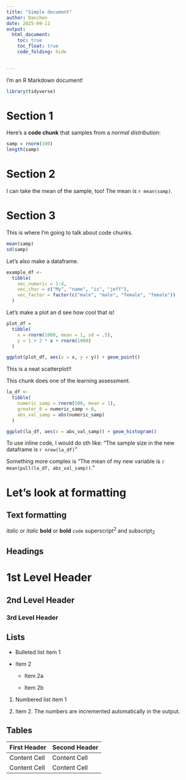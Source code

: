 ```yaml
---
title: "Simple document"
author: Danchen
date: 2025-09-11
output: 
  html_document:
    toc: true
    toc_float: true
    code_folding: hide
  

---
```


I'm an R Markdown document! 

```r
library(tidyverse)
```




# Section 1

Here's a **code chunk** that samples from 
a _normal distribution_:

```r
samp = rnorm(100)
length(samp)
```

# Section 2

I can take the mean of the sample, too!
The mean is `r mean(samp)`.

# Section 3

This is where I'm going to talk about code chunks.

```r
mean(samp)
sd(samp)
```

Let's also make a dataframe.

```r
example_df <- 
  tibble(
    vec_numeric = 1:4,
    vec_char = c("My", "name", "is", "jeff"),
    vec_factor = factor(c("male", "male", "female", "female"))
  )
```

Let's make a plot an d see how cool that is!

```r
plot_df = 
  tibble(
    x = rnorm(1000, mean = 1, sd = .5),
    y = 1 + 2 * x + rnorm(1000)
  )

ggplot(plot_df, aes(x = x, y = y)) + geom_point()
```

This is a neat scatterplot!!

This chunk does one of the learning assessment.

```r
la_df <- 
  tibble(
    numeric_samp = rnorm(500, mean = 1),
    greater_0 = numeric_samp > 0,
    abs_val_samp = abs(numeric_samp)
  )

ggplot(la_df, aes(x = abs_val_samp)) + geom_histogram()
```

To use inline code, I would do sth like: "The sample size in the new 
dataframe is `r nrow(la_df)` "

Something more complex is "The mean of my new variable is `r mean(pull(la_df, abs_val_samp))`."


# Let's look at formatting

Text formatting 
------------------------------------------------------------

*italic*  or  _italic_
**bold**  or  __bold__
`code`
superscript^2^ and subscript~2~


Headings
------------------------------------------------------------

# 1st Level Header

## 2nd Level Header

### 3rd Level Header


Lists
------------------------------------------------------------

*   Bulleted list item 1

*   Item 2

    * Item 2a

    * Item 2b

1.  Numbered list item 1

1.  Item 2. The numbers are incremented automatically in the output.


Tables 
------------------------------------------------------------

First Header  | Second Header
------------- | -------------
Content Cell  | Content Cell
Content Cell  | Content Cell








